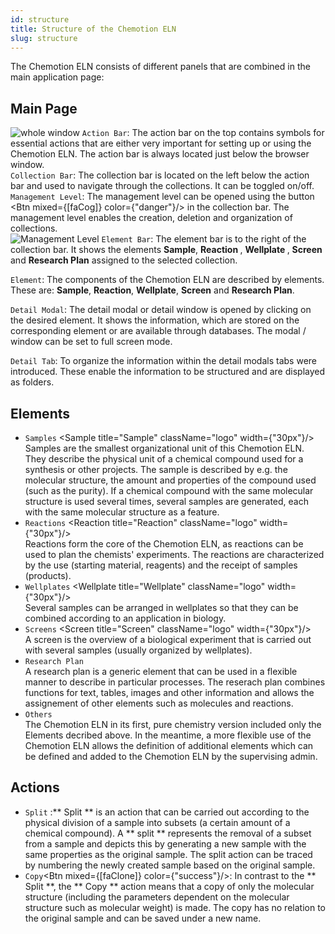```yaml
---
id: structure
title: Structure of the Chemotion ELN
slug: structure
---
```



The Chemotion ELN consists of different panels that are combined in the main application page:
## Main Page
![whole window](/img/screen.png)
`Action Bar`: The action bar on the top contains symbols for essential actions that are either very important for setting up or using the Chemotion ELN. The action bar is always located just below the browser window.  
 `Collection Bar`: The collection bar is located on the left below the action bar and used to navigate through the collections. It can be toggled on/off.  
 `Management Level`: The management level can be opened using the button <Btn mixed={[faCog]} color={"danger"}/> in the collection bar. The management level enables the creation, deletion and organization of collections.  
 ![Management Level](/img/mgmt_lvl.png)
`Element Bar`: The element bar is to the right of the collection bar. It shows the elements <b> Sample</b>, <b> Reaction </b>, <b> Wellplate </b>,  <b> Screen </b> and <b>Research Plan</b> assigned to the selected collection. 

`Element`: The components of the Chemotion ELN are described by elements. These are:  **Sample**, **Reaction**, **Wellplate**, **Screen** and **Research Plan**.

`Detail Modal`: The detail modal or detail window is opened by clicking on the desired element. It shows the information, which are stored on the corresponding element or are available through databases. The modal / window can be set to full screen mode.

`Detail Tab`: To organize the information within the detail modals tabs were introduced. These enable the information to be structured and are displayed as folders.

## Elements
- `Samples` <Sample title="Sample" className="logo"  width={"30px"}/>   
Samples are the smallest organizational unit of this Chemotion ELN. They describe the physical unit of a chemical compound used for a synthesis or other projects. The sample is described by e.g. the molecular structure, the amount and properties of the compound used (such as the purity). If a chemical compound with the same molecular structure is used several times, several samples are generated, each with the same molecular structure as a feature.
- `Reactions` <Reaction title="Reaction" className="logo"  width={"30px"}/>    
 Reactions form the core of the Chemotion ELN, as reactions can be used to plan the chemists' experiments. The reactions are characterized by the use (starting material, reagents) and the receipt of samples (products).
- `Wellplates` <Wellplate title="Wellplate" className="logo"  width={"30px"}/>    
Several samples can be arranged in wellplates so that they can be combined according to an application in biology.
- `Screens` <Screen title="Screen" className="logo"  width={"30px"}/>     
A screen is the overview of a biological experiment that is carried out with several samples (usually organized by wellplates).
- `Research Plan` <FontAwesomeIcon icon={faFileAlt} size="lg"/>    
A research plan is a generic element that can be used in a flexible manner to describe in particular processes. The reserach plan combines functions for text, tables, images and other information and allows the assignement of other elements such as molecules and reactions.  
- `Others`   
The Chemotion ELN in its first, pure chemistry version included only the Elements decribed above. In the meantime, a more flexible use of the Chemotion ELN allows the definition of additional elements which can be defined and added to the Chemotion ELN by the supervising admin.

## Actions
-  `Split` :** Split ** is an action that can be carried out according to the physical division of a sample into subsets (a certain amount of a chemical compound). A ** split ** represents the removal of a subset from a sample and depicts this by generating a new sample with the same properties as the original sample. The split action can be traced by numbering the newly created sample based on the original sample.
-  `Copy`<Btn mixed={[faClone]} color={"success"}/>: In contrast to the ** Split **, the ** Copy ** action means that a copy of only the molecular structure (including the parameters dependent on the molecular structure such as molecular weight) is made. The copy has no relation to the original sample and can be saved under a new name.
